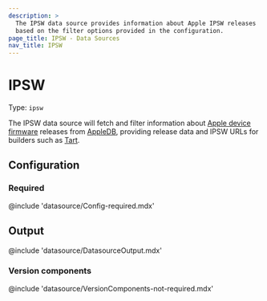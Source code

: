 ```yaml
---
description: >
  The IPSW data source provides information about Apple IPSW releases
  based on the filter options provided in the configuration.
page_title: IPSW - Data Sources
nav_title: IPSW
---
```


# IPSW

Type: `ipsw`

The IPSW data source will fetch and filter information about
[Apple device firmware](https://en.wikipedia.org/wiki/IPSW)
releases from [AppleDB](https://appledb.dev/), providing release
data and IPSW URLs for builders such as [Tart](https://github.com/cirruslabs/packer-plugin-tart).

## Configuration

### Required

@include 'datasource/Config-required.mdx'

## Output

@include 'datasource/DatasourceOutput.mdx'

### Version components

@include 'datasource/VersionComponents-not-required.mdx'
